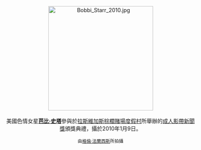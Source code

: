 <center>
[[File:Bobbi_Starr_2010.jpg|275px]]
<br><br>
美國色情女星'''[[芭比·史塔|芭比·史塔]]'''參與於[[拉斯維加斯|拉斯維加斯]][[棕櫚賭場度假村|棕櫚賭場度假村]]所舉辦的[[成人影帶新聞獎|成人影帶新聞獎]]頒獎典禮，攝於2010年1月9日。
<p>
<small>由[[:en:User:Toglenn|格倫·法蘭西斯]]所拍攝</small>
</center>